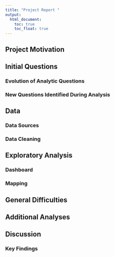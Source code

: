 ```yaml
---
title: "Project Report "
output: 
  html_document:
    toc: true
    toc_float: true
---
```


## Project Motivation

## Initial Questions

### Evolution of Analytic Questions

### New Questions Identified During Analysis

## Data

### Data Sources

### Data Cleaning

## Exploratory Analysis

### Dashboard

### Mapping

## General Difficulties

## Additional Analyses

## Discussion

### Key Findings


